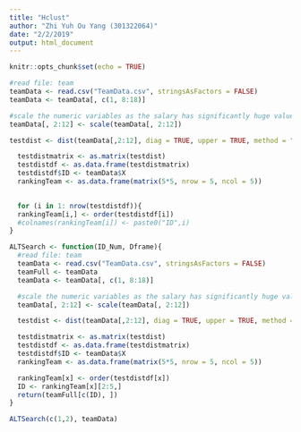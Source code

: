 ```yaml
---
title: "Hclust"
author: "Zhi Yuh Ou Yang (301322064)"
date: "2/2/2019"
output: html_document
---
```


```r
knitr::opts_chunk$set(echo = TRUE)
```

```r
#read file: team
teamData <- read.csv("TeamData.csv", stringsAsFactors = FALSE)
teamData <- teamData[, c(1, 8:18)]

#scale the numeric variables as the salary has significantly huge value than other variables
teamData[, 2:12] <- scale(teamData[, 2:12])
```

```r
testdist <- dist(teamData[,2:12], diag = TRUE, upper = TRUE, method = "euclidean")

  testdistmatrix <- as.matrix(testdist)
  testdistdf <- as.data.frame(testdistmatrix)
  testdistdf$ID <- teamData$X
  rankingTeam <- as.data.frame(matrix(5*5, nrow = 5, ncol = 5))

  
  for (i in 1: nrow(testdistdf)){
  rankingTeam[i,] <- order(testdistdf[i])
  #colnames(rankingTeam[i]) <- paste0("ID",i)
}
```

```r
ALTSearch <- function(ID_Num, Dframe){
  #read file: team
  teamData <- read.csv("TeamData.csv", stringsAsFactors = FALSE)
  teamFull <- teamData
  teamData <- teamData[, c(1, 8:18)]

  #scale the numeric variables as the salary has significantly huge value than other variables
  teamData[, 2:12] <- scale(teamData[, 2:12])

  testdist <- dist(teamData[,2:12], diag = TRUE, upper = TRUE, method = "euclidean")

  testdistmatrix <- as.matrix(testdist)
  testdistdf <- as.data.frame(testdistmatrix)
  testdistdf$ID <- teamData$X
  rankingTeam <- as.data.frame(matrix(5*5, nrow = 5, ncol = 5))

  rankingTeam[x] <- order(testdistdf[x])
  ID <- rankingTeam[x][2:5,]
  return(teamFull[c(ID), ])
}

ALTSearch(c(1,2), teamData)
```

